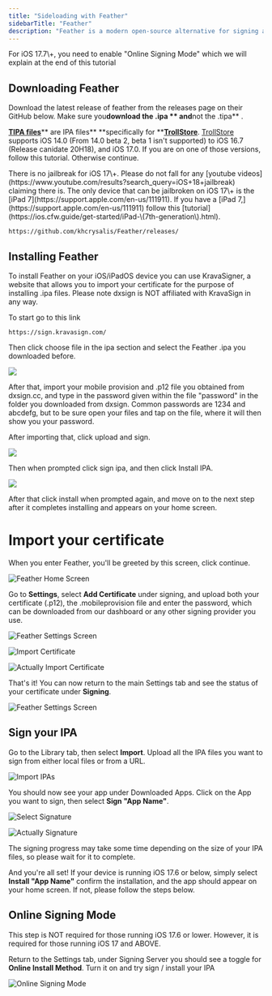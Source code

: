 ```yaml
---
title: "Sideloading with Feather"
sidebarTitle: "Feather"
description: "Feather is a modern open-source alternative for signing apps."
---
```


<Note>
  For iOS 17.7\+, you need to enable "Online Signing Mode" which we will explain at the end of this tutorial
</Note>

## Downloading Feather

Download the latest release of feather from the releases page on their GitHub below. Make sure you**download the .ipa \*\* and**not the .tipa\*\* .

[**TIPA files**](https://fileinfo.com/extension/tipa)** are IPA files** **specifically for **[**TrollStore**](https://ios.cfw.guide/installing-trollstore/). [TrollStore](https://ios.cfw.guide/installing-trollstore/) supports iOS 14.0 (From 14.0 beta 2, beta 1 isn't supported) to iOS 16.7 (Release canidate 20H18), and iOS 17.0. If you are on one of those versions, follow this tutorial. Otherwise continue.

<Warning>
  There is no jailbreak for iOS 17\+. Please do not fall for any [youtube videos](https://www.youtube.com/results?search_query=iOS+18+jailbreak) claiming there is. The only device that can be jailbroken on iOS 17\+ is the [iPad 7](https://support.apple.com/en-us/111911). If you have a [iPad 7,](https://support.apple.com/en-us/111911) follow this [tutorial](https://ios.cfw.guide/get-started/iPad-\(7th-generation\).html).
</Warning>

```
https://github.com/khcrysalis/Feather/releases/
```

## Installing Feather

To install Feather on your iOS/iPadOS device you can use KravaSigner, a website that allows you to import your certificate for the purpose of installing .ipa files. Please note dxsign is NOT affiliated with KravaSign in any way.

To start go to this link

```
https://sign.kravasign.com/
```

Then click choose file in the ipa section and select the Feather .ipa you downloaded before.

![](/choosefile.png)

After that, import your mobile provision and .p12 file you obtained from dxsign.cc, and type in the password given within the file "password" in the folder you downloaded from dxsign. Common passwords are 1234 and abcdefg, but to be sure open your files and tap on the file, where it will then show you your password.

After importing that, click upload and sign.

![](/uploadandsign.png)

Then when prompted click sign ipa, and then click Install IPA.

![](/install.png)

After that click install when prompted again, and move on to the next step after it completes installing and appears on your home screen.

# Import your certificate

When you enter Feather, you'll be greeted by this screen, click continue.

![Feather Home Screen](/images/Feather/home_screen.jpeg)

Go to **Settings**, select **Add Certificate** under signing, and upload both your certificate (.p12), the .mobileprovision file and enter the password, which can be downloaded from our dashboard or any other signing provider you use.

![Feather Settings Screen](/images/Feather/settings_screen.jpeg)

![Import Certificate](/images/Feather/import_certificate.jpeg)

![Actually Import Certificate](/images/Feather/actually_import_certificate.jpeg)

That's it\! You can now return to the main Settings tab and see the status of your certificate under **Signing**.

![Feather Settings Screen](/images/Feather/settings_screen_with_cert.jpeg)

## Sign your IPA

Go to the Library tab, then select **Import**. Upload all the IPA files you want to sign from either local files or from a URL.

![Import IPAs](/images/Feather/import.jpeg)

You should now see your app under Downloaded Apps. Click on the App you want to sign, then select **Sign "App Name"**.

![Select Signature](/images/Feather/select_signature.jpeg)

![Actually Signature](/images/Feather/signature.jpeg)

The signing progress may take some time depending on the size of your IPA files, so please wait for it to complete.

And you're all set\! If your device is running iOS 17.6 or below, simply select **Install "App Name"** confirm the installation, and the app should appear on your home screen. If not, please follow the steps below.

## Online Signing Mode

<Warning>
  This step is NOT required for those running iOS 17.6 or lower. However, it is required for those running iOS 17 and ABOVE.
</Warning>

Return to the Settings tab, under Signing Server you should see a toggle for **Online Install Method**. Turn it on and try sign / install your IPA

![Online Signing Mode](/images/Feather/online-signing.jpeg)